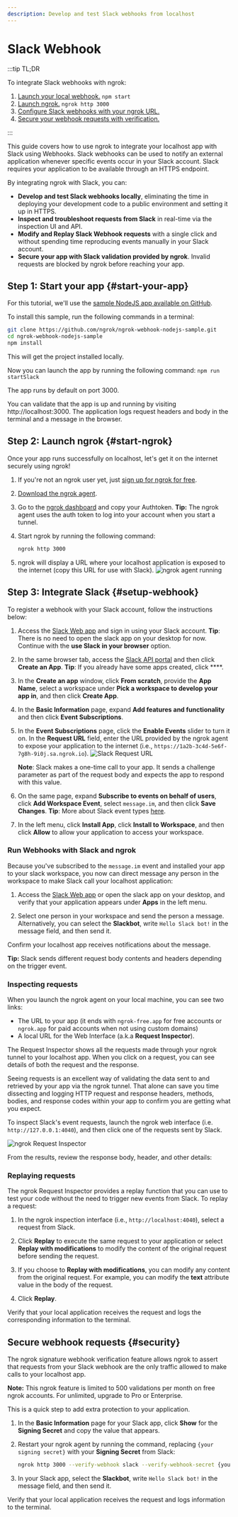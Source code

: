 ```yaml
---
description: Develop and test Slack webhooks from localhost
---
```


# Slack Webhook

:::tip TL;DR

To integrate Slack webhooks with ngrok:

1. [Launch your local webhook.](#start-your-app) `npm start`
1. [Launch ngrok.](#start-ngrok) `ngrok http 3000`
1. [Configure Slack webhooks with your ngrok URL.](#setup-webhook)
1. [Secure your webhook requests with verification.](#security)

:::

This guide covers how to use ngrok to integrate your localhost app with Slack using Webhooks.
Slack webhooks can be used to notify an external application whenever specific events occur in your Slack account.
Slack requires your application to be available through an HTTPS endpoint.

By integrating ngrok with Slack, you can:

- **Develop and test Slack webhooks locally**, eliminating the time in deploying your development code to a public environment and setting it up in HTTPS.
- **Inspect and troubleshoot requests from Slack** in real-time via the inspection UI and API.
- **Modify and Replay Slack Webhook requests** with a single click and without spending time reproducing events manually in your Slack account.
- **Secure your app with Slack validation provided by ngrok**. Invalid requests are blocked by ngrok before reaching your app.

## **Step 1**: Start your app {#start-your-app}

For this tutorial, we'll use the [sample NodeJS app available on GitHub](https://github.com/ngrok/ngrok-webhook-nodejs-sample).

To install this sample, run the following commands in a terminal:

```bash
git clone https://github.com/ngrok/ngrok-webhook-nodejs-sample.git
cd ngrok-webhook-nodejs-sample
npm install
```

This will get the project installed locally.

Now you can launch the app by running the following command:
`npm run startSlack`

The app runs by default on port 3000.

You can validate that the app is up and running by visiting http://localhost:3000. The application logs request headers and body in the terminal and a message in the browser.

## **Step 2**: Launch ngrok {#start-ngrok}

Once your app runs successfully on localhost, let's get it on the internet securely using ngrok!

1. If you're not an ngrok user yet, just [sign up for ngrok for free](https://ngrok.com/signup).

1. [Download the ngrok agent](https://ngrok.com/download).

1. Go to the [ngrok dashboard](https://dashboard.ngrok.com) and copy your Authtoken.
   **Tip:** The ngrok agent uses the auth token to log into your account when you start a tunnel.
1. Start ngrok by running the following command:

   ```bash
   ngrok http 3000
   ```

1. ngrok will display a URL where your localhost application is exposed to the internet (copy this URL for use with Slack).
   ![ngrok agent running](/img/integrations/launch_ngrok_tunnel.png)

## **Step 3**: Integrate Slack {#setup-webhook}

To register a webhook with your Slack account, follow the instructions below:

1. Access the [Slack Web app](https://app.slack.com/) and sign in using your Slack account.
   **Tip**: There is no need to open the slack app on your desktop for now. Continue with the **use Slack in your browser** option.

1. In the same browser tab, access the [Slack API portal](https://api.slack.com/apps) and then click **Create an App**.
   **Tip**: If you already have some apps created, click \*\*\*\*.

1. In the **Create an app** window, click **From scratch**, provide the **App Name**, select a workspace under **Pick a workspace to develop your app in**, and then click **Create App**.

1. In the **Basic Information** page, expand **Add features and functionality** and then click **Event Subscriptions**.

1. In the **Event Subscriptions** page, click the **Enable Events** slider to turn it on. In the **Request URL** field, enter the URL provided by the ngrok agent to expose your application to the internet (i.e., `https://1a2b-3c4d-5e6f-7g8h-9i0j.sa.ngrok.io`).
   ![Slack Request URL](img/ngrok_url_configuration_slack.png)

   **Note**: Slack makes a one-time call to your app. It sends a challenge parameter as part of the request body and expects the app to respond with this value.

1. On the same page, expand **Subscribe to events on behalf of users**, click **Add Workspace Event**, select `message.im`, and then click **Save Changes**.
   **Tip**: More about Slack event types [here](https://api.slack.com/events).

1. In the left menu, click **Install App**, click **Install to Workspace**, and then click **Allow** to allow your application to access your workspace.

### Run Webhooks with Slack and ngrok

Because you've subscribed to the `message.im` event and installed your app to your slack workspace, you now can direct message any person in the workspace to make Slack call your localhost application:

1. Access the [Slack Web app](https://app.slack.com/) or open the slack app on your desktop, and verify that your application appears under **Apps** in the left menu.

1. Select one person in your workspace and send the person a message. Alternatively, you can select the **Slackbot**, write `Hello Slack bot!` in the message field, and then send it.

Confirm your localhost app receives notifications about the message.

**Tip:** Slack sends different request body contents and headers depending on the trigger event.

### Inspecting requests

When you launch the ngrok agent on your local machine, you can see two links:

- The URL to your app (it ends with `ngrok-free.app` for free accounts or `ngrok.app` for paid accounts when not using custom domains)
- A local URL for the Web Interface (a.k.a **Request Inspector**).

The Request Inspector shows all the requests made through your ngrok tunnel to your localhost app. When you click on a request, you can see details of both the request and the response.

Seeing requests is an excellent way of validating the data sent to and retrieved by your app via the ngrok tunnel. That alone can save you time dissecting and logging HTTP request and response headers, methods, bodies, and response codes within your app to confirm you are getting what you expect.

To inspect Slack's event requests, launch the ngrok web interface (i.e. `http://127.0.0.1:4040`), and then click one of the requests sent by Slack.

![ngrok Request Inspector](img/ngrok_introspection_slack_hooks.png)

From the results, review the response body, header, and other details:

### Replaying requests

The ngrok Request Inspector provides a replay function that you can use to test your code without the need to trigger new events from Slack. To replay a request:

1. In the ngrok inspection interface (i.e., `http://localhost:4040`), select a request from Slack.

1. Click **Replay** to execute the same request to your application or select **Replay with modifications** to modify the content of the original request before sending the request.

1. If you choose to **Replay with modifications**, you can modify any content from the original request. For example, you can modify the **text** attribute value in the body of the request.

1. Click **Replay**.

Verify that your local application receives the request and logs the corresponding information to the terminal.

## Secure webhook requests {#security}

The ngrok signature webhook verification feature allows ngrok to assert that requests from your Slack webhook are the only traffic allowed to make calls to your localhost app.

**Note:** This ngrok feature is limited to 500 validations per month on free ngrok accounts. For unlimited, upgrade to Pro or Enterprise.

This is a quick step to add extra protection to your application.

1. In the **Basic Information** page for your Slack app, click **Show** for the **Signing Secret** and copy the value that appears.

1. Restart your ngrok agent by running the command, replacing `{your signing secret}` with your **Signing Secret** from Slack:

   ```bash
   ngrok http 3000 --verify-webhook slack --verify-webhook-secret {your signing secret}
   ```

1. In your Slack app, select the **Slackbot**, write `Hello Slack bot!` in the message field, and then send it.

Verify that your local application receives the request and logs information to the terminal.
